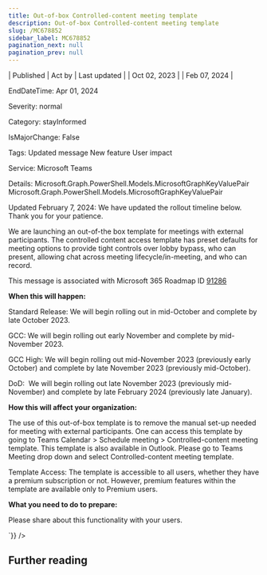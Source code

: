 ```yaml
---
title: Out-of-box Controlled-content meeting template
description: Out-of-box Controlled-content meeting template
slug: /MC678852
sidebar_label: MC678852
pagination_next: null
pagination_prev: null
---
```



| Published | Act by | Last updated |
| Oct 02, 2023 |  | Feb 07, 2024 |

EndDateTime: Apr 01, 2024

Severity: normal

Category: stayInformed

IsMajorChange: False

Tags: Updated message New feature User impact

Service: Microsoft Teams

Details: Microsoft.Graph.PowerShell.Models.MicrosoftGraphKeyValuePair Microsoft.Graph.PowerShell.Models.MicrosoftGraphKeyValuePair

<div dangerouslySetInnerHTML={{__html:`
<p style="">Updated February 7, 2024: We have updated the rollout timeline below. Thank you for your patience.</p><p style="">We are launching an out-of-the box template for meetings with external participants. The controlled content access template has preset defaults for meeting options to provide tight controls over lobby bypass, who can present, allowing chat across meeting lifecycle/in-meeting, and who can record.<br></p>
<p>This message is associated with Microsoft 365 Roadmap ID <a href="https://www.microsoft.com/microsoft-365/roadmap?filters=&amp;searchterms=91286" target="_blank">91286</a><br></p>

<p><b>When this will happen:</b></p><p>Standard Release: We will begin rolling out in mid-October and complete by late October 2023.</p><p>GCC: We will begin rolling out early November and complete by mid-November 2023.</p><p>GCC High: We will begin rolling out mid-November 2023 (previously early October) and complete by late November 2023 (previously mid-October).&nbsp;</p><p>DoD:&nbsp; We will begin rolling out late November 2023 (previously mid-November) and complete by late February 2024 (previously late January).<br></p>

<p><b>How this will affect your organization:</b></p>

<p>The use of this out-of-box template is to remove the manual set-up needed for meeting with external participants. One can access this template by going to Teams Calendar &gt; Schedule meeting &gt; Controlled-content meeting template. This template is also available in Outlook. Please go to Teams Meeting drop down and select Controlled-content meeting template.&nbsp;</p><p>Template Access: The template is accessible to all users, whether they have a premium subscription or not. However, premium features within the template are available only to Premium users.&nbsp;</p>
<p><b>What you need to do to prepare:</b><br></p>
<p>Please share about this functionality with your users.</p>
`}} />

## Further reading
